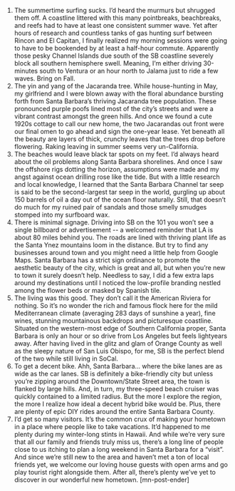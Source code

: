 1. The summertime surfing sucks.
I’d heard the murmurs but shrugged them off. A coastline littered with this many pointbreaks, beachbreaks, and reefs had to have at least one consistent summer wave. Yet after hours of research and countless tanks of gas hunting surf between Rincon and El Capitan, I finally realized my morning sessions were going to have to be bookended by at least a half-hour commute. Apparently those pesky Channel Islands due south of the SB coastline severely block all southern hemisphere swell. Meaning, I’m either driving 30-minutes south to Ventura or an hour north to Jalama just to ride a few waves. Bring on Fall.
2. The yin and yang of the Jacaranda tree.
While house-hunting in May, my girlfriend and I were blown away with the floral abundance bursting forth from Santa Barbara’s thriving Jacaranda tree population. These pronounced purple poofs lined most of the city’s streets and were a vibrant contrast amongst the green hills. And once we found a cute 1920s cottage to call our new home, the two Jacarandas out front were our final omen to go ahead and sign the one-year lease. Yet beneath all the beauty are layers of thick, crunchy leaves that the trees drop before flowering. Raking leaving in summer seems very un-California.
3. The beaches would leave black tar spots on my feet.
I’d always heard about the oil problems along Santa Barbara shorelines. And once I saw the offshore rigs dotting the horizon, assumptions were made and my angst against ocean drilling rose like the tide. But with a little research and local knowledge, I learned that the Santa Barbara Channel tar seep is said to be the second-largest tar seep in the world, gurgling up about 150 barrels of oil a day out of the ocean floor naturally. Still, that doesn’t do much for my ruined pair of sandals and those smelly smudges stomped into my surfboard wax.
4. There is minimal signage.
Driving into SB on the 101 you won’t see a single billboard or advertisement -- a welcomed reminder that LA is about 80 miles behind you. The roads are lined with thriving plant life as the Santa Ynez mountains loom in the distance.
But try to find any businesses around town and you might need a little help from Google Maps. Santa Barbara has a strict sign ordinance to promote the aesthetic beauty of the city, which is great and all, but when you’re new to town it surely doesn’t help. Needless to say, I did a few extra laps around my destinations until I noticed the low-profile branding nestled among the flower beds or masked by Spanish tile.
5. The living was this good.
They don’t call it the American Riviera for nothing. So it’s no wonder the rich and famous flock here for the mild Mediterranean climate (averaging 283 days of sunshine a year), fine wines, stunning mountainous backdrops and picturesque coastline. Situated on the western-most edge of Southern California proper, Santa Barbara is only an hour or so drive from Los Angeles but feels lightyears away. After having lived in the glitz and glam of Orange County as well as the sleepy nature of San Luis Obispo, for me, SB is the perfect blend of the two while still living in SoCal.
6. To get a decent bike.
Ahh, Santa Barbara... where the bike lanes are as wide as the car lanes. SB is definitely a bike-friendly city but unless you’re zipping around the Downtown/State Street area, the town is flanked by large hills. And, in turn, my three-speed beach cruiser was quickly contained to a limited radius. But the more I explore the region, the more I realize how ideal a decent hybrid bike would be. Plus, there are plenty of epic DIY rides around the entire Santa Barbara County.
7. I’d get so many visitors.
It’s the common crux of making your hometown in a place where people like to take vacations. It’d happened to me plenty during my winter-long stints in Hawaii. And while we’re very sure that all our family and friends truly miss us, there’s a long line of people close to us itching to plan a long weekend in Santa Barbara for a “visit”. And since we’re still new to the area and haven’t met a ton of local friends yet, we welcome our loving house guests with open arms and go play tourist right alongside them. After all, there’s plenty we’ve yet to discover in our wonderful new hometown. [mn-post-ender]